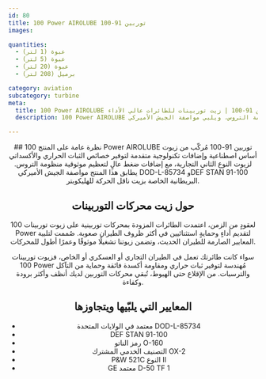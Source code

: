 ```yaml
---
id: 80
title: 100 Power AIROLUBE توربين 91-100
images:

quantities:
  - عبوة (1 لتر)
  - عبوة (5 لتر)
  - عبوة (20 لتر)
  - برميل (208 لتر)

category: aviation
subcategory: turbine
meta:
  title: 100 Power AIROLUBE توربين 91-100 | زيت توربينات للطائرات عالي الأداء
  description: 100 Power AIROLUBE توربين 91-100 هو زيت توربينات اصطناعي مُصاغ بإضافات متقدمة لتقديم ثباتٍ حراري وأكسداتي فائق. صُمم لتعظيم موثوقية منظومة التروس، ويلبي مواصفة الجيش الأميركي DOD-L-85734 وDEF STAN 91-100. مثالي لتطبيقات التوربينات التجارية والعسكرية وطائرات الهليكوبتر، ويقدم حماية ممتازة ضد التآكل والسيطرة على الترسبات.

---
```


<Header>
  ## نظرة عامة على المنتج
100 Power AIROLUBE توربين 91-100 مُركّب من زيوت أساس اصطناعية وإضافات تكنولوجية متقدمة لتوفير خصائص الثبات الحراري والأكسداتي لزيوت النوع الثاني التجارية، مع إضافات ضغط عالٍ لتعظيم موثوقية منظومة التروس. يطابق هذا المنتج مواصفة الجيش الأميركي DOD-L-85734 وDEF STAN 91-100 البريطانية الخاصة بزيت ناقل الحركة للهليكوبتر.

  ## حول زيت محركات التوربينات
  لعقودٍ من الزمن، اعتمدت الطائرات المزودة بمحركات توربينية على زيوت توربينات 100 Power لتقديم أداءٍ وحمايةٍ استثنائيين في أكثر ظروف الطيران صعوبة. صُممت لتلبية المعايير الصارمة للطيران الحديث، وتضمن زيوتنا تشغيلًا موثوقًا وعمرًا أطول للمحركات.

  سواء كانت طائرتك تعمل في الطيران التجاري أو العسكري أو الخاص، فزيوت توربينات 100 Power مُهندسة لتوفير ثبات حراري ومقاومة أكسدة فائقة وحماية من التآكل والترسبات. من الإقلاع حتى الهبوط، تُبقي محركات التوربين لديك أنظف وأكثر برودة وكفاءة.

  ## المعايير التي يلبّيها ويتجاوزها
  - معتمد في الولايات المتحدة DOD-L-85734
  - DEF STAN 91-100
  - رمز الناتو O-160
  - التصنيف الخدمي المشترك OX-2
  - P&W 521C النوع II
  - GE معتمد D-50 TF 1

</Header>
